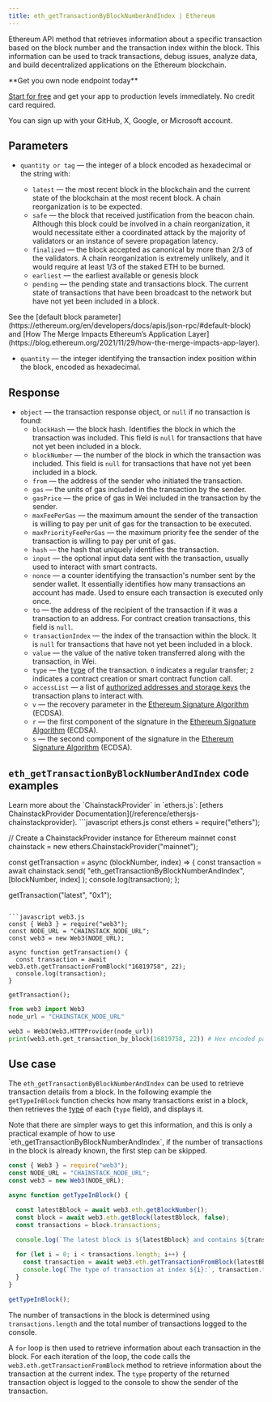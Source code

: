 ---
title: eth_getTransactionByBlockNumberAndIndex | Ethereum
---

Ethereum API method that retrieves information about a specific transaction based on the block number and the transaction index within the block. This information can be used to track transactions, debug issues, analyze data, and build decentralized applications on the Ethereum blockchain.

<Check>
**Get you own node endpoint today**

[Start for free](https://console.chainstack.com/) and get your app to production levels immediately. No credit card required.

You can sign up with your GitHub, X, Google, or Microsoft account.
</Check>


## Parameters

* `quantity or tag` — the integer of a block encoded as hexadecimal or the string with:

  + `latest` — the most recent block in the blockchain and the current state of the blockchain at the most recent block. A chain reorganization is to be expected.
  + `safe` — the block that received justification from the beacon chain. Although this block could be involved in a chain reorganization, it would necessitate either a coordinated attack by the majority of validators or an instance of severe propagation latency.
  + `finalized` — the block accepted as canonical by more than 2/3 of the validators. A chain reorganization is extremely unlikely, and it would require at least 1/3 of the staked ETH to be burned.
  + `earliest` — the earliest available or genesis block
  + `pending` — the pending state and transactions block. The current state of transactions that have been broadcast to the network but have not yet been included in a block.

<Note>
See the [default block parameter](https://ethereum.org/en/developers/docs/apis/json-rpc/#default-block) and [How The Merge Impacts Ethereum’s Application Layer](https://blog.ethereum.org/2021/11/29/how-the-merge-impacts-app-layer).
</Note>

* `quantity` — the integer identifying the transaction index position within the block, encoded as hexadecimal.

## Response

* `object` — the transaction response object, or `null` if no transaction is found:
  + `blockHash` — the block hash. Identifies the block in which the transaction was included. This field is `null` for transactions that have not yet been included in a block.
  + `blockNumber` — the number of the block in which the transaction was included. This field is `null` for transactions that have not yet been included in a block.
  + `from` — the address of the sender who initiated the transaction.
  + `gas` — the units of gas included in the transaction by the sender.
  + `gasPrice` — the price of gas in Wei included in the transaction by the sender.
  + `maxFeePerGas` — the maximum amount the sender of the transaction is willing to pay per unit of gas for the transaction to be executed.
  + `maxPriorityFeePerGas` — the maximum priority fee the sender of the transaction is willing to pay per unit of gas.
  + `hash` — the hash that uniquely identifies the transaction.
  + `input` — the optional input data sent with the transaction, usually used to interact with smart contracts.
  + `nonce` — a counter identifying the transaction's number sent by the sender wallet. It essentially identifies how many transactions an account has made. Used to ensure each transaction is executed only once.
  + `to` — the address of the recipient of the transaction if it was a transaction to an address. For contract creation transactions, this field is `null`.
  + `transactionIndex` — the index of the transaction within the block. It is `null` for transactions that have not yet been included in a block.
  + `value` — the value of the native token transferred along with the transaction, in Wei.
  + `type` — the [type](https://ethereum.org/en/developers/docs/transactions/#types-of-transactions) of the transaction. `0` indicates a regular transfer; `2` indicates a contract creation or smart contract function call.
  + `accessList` — a list of [authorized addresses and storage keys](https://eips.ethereum.org/EIPS/eip-2930#:~:text=The%20accessList%20specifies%20a%20list,of%20accessing%20outside%20the%20list.) the transaction plans to interact with.
  + `v` — the recovery parameter in the [Ethereum Signature Algorithm](https://ethereum.org/en/glossary/#ecdsa) (ECDSA).
  + `r` — the first component of the signature in the [Ethereum Signature Algorithm](https://ethereum.org/en/glossary/#ecdsa) (ECDSA).
  + `s` — the second component of the signature in the [Ethereum Signature Algorithm](https://ethereum.org/en/glossary/#ecdsa) (ECDSA).

## `eth_getTransactionByBlockNumberAndIndex` code examples

<Note>
Learn more about the `ChainstackProvider` in `ethers.js`: [ethers ChainstackProvider Documentation](/reference/ethersjs-chainstackprovider).
</Note>

<CodeGroup>
```javascript ethers.js
const ethers = require("ethers");

// Create a ChainstackProvider instance for Ethereum mainnet
const chainstack = new ethers.ChainstackProvider("mainnet");

const getTransaction = async (blockNumber, index) => {
  const transaction = await chainstack.send(
    "eth_getTransactionByBlockNumberAndIndex",
    [blockNumber, index]
  );
  console.log(transaction);
};

getTransaction("latest", "0x1");
```

```javascript web3.js
const { Web3 } = require("web3");
const NODE_URL = "CHAINSTACK_NODE_URL";
const web3 = new Web3(NODE_URL);

async function getTransaction() {
  const transaction = await web3.eth.getTransactionFromBlock("16819758", 22);
  console.log(transaction);
}

getTransaction();
```

```python web3.py
from web3 import Web3  
node_url = "CHAINSTACK_NODE_URL" 

web3 = Web3(Web3.HTTPProvider(node_url)) 
print(web3.eth.get_transaction_by_block(16819758, 22)) # Hex encoded parameters starting with "0x" are accepted as well.
```
</CodeGroup>


## Use case

The `eth_getTransactionByBlockNumberAndIndex` can be used to retrieve transaction details from a block. In the following example the `getTypeInBlock` function checks how many transactions exist in a block, then retrieves the [type](https://ethereum.org/en/developers/docs/transactions/#types-of-transactions) of each (`type` field), and displays it.

<Note>
Note that there are simpler ways to get this information, and this is only a practical example of how to use `eth_getTransactionByBlockNumberAndIndex`, if the number of transactions in the block is already known, the first step can be skipped.
</Note>

```javascript index.js
const { Web3 } = require("web3");
const NODE_URL = "CHAINSTACK_NODE_URL";
const web3 = new Web3(NODE_URL);

async function getTypeInBlock() {

  const latestBblock = await web3.eth.getBlockNumber();
  const block = await web3.eth.getBlock(latestBblock, false);
  const transactions = block.transactions;
  
  console.log(`The latest block is ${latestBblock} and contains ${transactions.length} transactions`);

  for (let i = 0; i < transactions.length; i++) {
    const transaction = await web3.eth.getTransactionFromBlock(latestBblock, i);
    console.log(`The type of transaction at index ${i}:`, transaction.type);
  }
}

getTypeInBlock();
```


The number of transactions in the block is determined using `transactions.length` and the total number of transactions logged to the console.

A `for` loop is then used to retrieve information about each transaction in the block. For each iteration of the loop, the code calls the `web3.eth.getTransactionFromBlock` method to retrieve information about the transaction at the current index. The `type` property of the returned transaction object is logged to the console to show the sender of the transaction.
